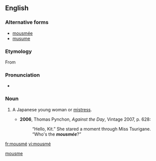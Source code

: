 ==English==

===Alternative forms===
* [[mousmée]]
* [[musume]]

===Etymology===
From {{etyl|ja}}
{{rfe|which Japanese word is it from?}}

===Pronunciation===
* {{IPA|/ˈmuːsmeɪ/}}

===Noun===
{{en-noun}}

# {{historical}} A Japanese young woman or [[mistress]].
#* '''2006''', Thomas Pynchon, ''Against the Day'', Vintage 2007, p. 628:
#*: “Hello,  Kit.”  She stared a moment through Miss Tsurigane.  “Who's the '''''mousmée'''''?”

[[Category:English terms spelled with É|mousme]]

[[fr:mousmé]]
[[vi:mousmé]]